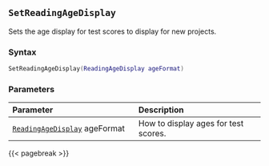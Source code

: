 ## `SetReadingAgeDisplay`

Sets the age display for test scores to display for new projects.

### Syntax {-}

``` .lua
SetReadingAgeDisplay(ReadingAgeDisplay ageFormat)
```

### Parameters {-}

**Parameter** | **Description**
| :-- | :-- |
| [`ReadingAgeDisplay`](#readingagedisplay) ageFormat | How to display ages for test scores. |

{{< pagebreak >}}